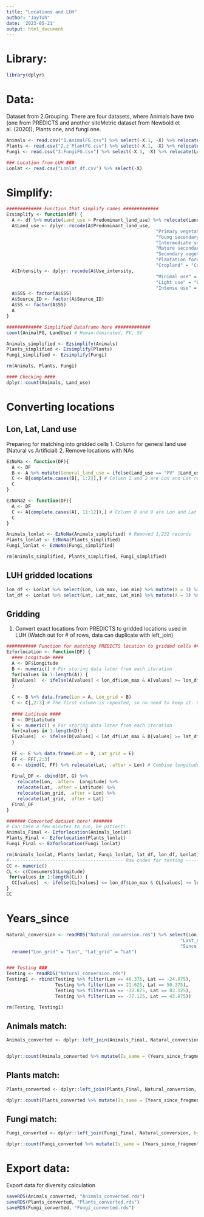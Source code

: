 ---
title: "Locations and LUH"
author: "JayToh"
date: '2023-05-21'
output: html_document
---

# Library:
```{r}
library(dplyr)
```

# Data:
Dataset from 2.Grouping. There are four datasets, where Animals have two (one from PREDICTS and another siteMetric dataset from Newbold et al. (2020)), Plants one, and fungi one. 
```{r}

Animals <- read.csv("1.AnimalFG.csv") %>% select(-X.1, -X) %>% relocate(Longitude, Latitude)
Plants <- read.csv("2.z`PlantFG.csv") %>% select(-X.1, -X) %>% relocate(Longitude, Latitude)
Fungi <- read.csv("3.FungiFG.csv") %>% select(-X.1, -X) %>% relocate(Longitude, Latitude)

### Location from LUH ###
Lonlat <- read.csv("Lonlat_df.csv") %>% select(-X)
```



# Simplify:
```{r}
############# Function that simplify names #############
Ezsimplify <- function(df) {
  A <- df %>% mutate(Land_use = Predominant_land_use) %>% relocate(Land_use, .after = Predominant_land_use) %>% relocate(Use_intensity, .after = Land_use) %>% mutate(Intensity = Use_intensity) %>% relocate(Intensity, .after = Use_intensity)
  A$Land_use <- dplyr::recode(A$Predominant_land_use,
                                                       "Primary vegetation" = "PV",
                                                       "Young secondary vegetation" = "SV",
                                                       "Intermediate secondary vegetation" = "SV",
                                                       "Mature secondary vegetation" = "SV",
                                                       "Secondary vegetation (indeterminate age)" = "SV",
                                                       "Plantation forest" = "Plantation",
                                                       "Cropland" = "Crop")
  A$Intensity <- dplyr::recode(A$Use_intensity,
                                                       "Minimal use" = "Minimal",
                                                       "Light use" = "Light",
                                                       "Intense use" = "Intense")
  A$SSS <- factor(A$SSS)
  A$Source_ID <- factor(A$Source_ID)
  A$SS <- factor(A$SS)
  A
}

############# Simplified Dataframe here #############
count(AnimalFG, LandUse) # Human-dominated, PV, SV

Animals_simplified <- Ezsimplify(Animals)
Plants_simplified <- Ezsimplify(Plants)  
Fungi_simplified <- Ezsimplify(Fungi) 

rm(Animals, Plants, Fungi)

#### Checking ####
dplyr::count(Animals, Land_use)
```

# Converting locations
## Lon, Lat, Land use
Preparing for matching into gridded cells
1. Column for general land use (Natural vs Artificial)
2. Remove locations with NAs
```{r}
EzNoNa <- function(DF){
  A <- DF
  B <- A %>% mutate(General_land_use = ifelse(Land_use == "PV" |Land_use == "SV", "Natural", "Artificial")) %>% relocate(General_land_use, .after = Land_use)
  C <- B[complete.cases(B[, 1:2]),] # Column 1 and 2 are Lon and Lat respectfully
  C
}

EzNoNa2 <- function(DF){
  A <- DF
  C <- A[complete.cases(A[, 11:12]),] # Column 8 and 9 are Lon and Lat respectfully
  C
}

Animals_lonlat <- EzNoNa(Animals_simplified) # Removed 1,232 records
Plants_lonlat <- EzNoNa(Plants_simplified)
Fungi_lonlat <- EzNoNa(Fungi_simplified)

rm(Animals_simplified, Plants_simplified, Fungi_simplified)
```

## LUH gridded locations 
```{r}
lon_df <- Lonlat %>% select(Lon, Lon_max, Lon_min) %>% mutate(X = 1) %>% group_by(Lon, Lon_max, Lon_min) %>% summarise(Y = sum(X)) %>% select(-Y) # should have 1440. YES!
lat_df <- Lonlat %>% select(Lat, Lat_max, Lat_min) %>% mutate(X = 1) %>% group_by(Lat, Lat_max, Lat_min) %>% summarise(Y = sum(X)) %>% select(-Y) # should have 720. YES!
```

## Gridding 
1. Convert exact locations from PREDICTS to gridded locations used in LUH (Watch out for # of rows, data can duplicate with left_join)
```{r}
########### Function for matching PREDICTS location to gridded cells ###########
Ezforlocation <- function(DF) {
  #### Longitude ####
  A <- DF$Longitude
  B <- numeric() # For storing data later from each iteration
  for(values in 1:length(A)) {
  B[values]  <- ifelse(A[values] < lon_df$Lon_max & A[values] >= lon_df$Lon_min, lon_df$Lon, NA) %>% na.omit() %>% as.numeric()
  }
  
  C <- B %>% data.frame(Lon = A, Lon_grid = B)
  C <- C[,2:3] # The first column is repeated, so no need to keep it. Only the second and third column have the original longitude and grid longitude respectfully
  
  #### Latitude ####
  D <- DF$Latitude
  E <- numeric() # For storing data later from each iteration
  for(values in 1:length(D)) {
  E[values]  <- ifelse(D[values] < lat_df$Lat_max & D[values] >= lat_df$Lat_min, lat_df$Lat, NA) %>% na.omit() %>% as.numeric()
  }
  
  FF <- E %>% data.frame(Lat = D, Lat_grid = E)
  FF <- FF[,2:3]
  G <- cbind(C, FF) %>% relocate(Lat, .after = Lon) # Combine longitude and latitude together into one data frame
  
  Final_DF <- cbind(DF, G) %>% 
    relocate(Lon, .after=  Longitude) %>% 
    relocate(Lat, .after = Latitude) %>% 
    relocate(Lon_grid, .after = Lon) %>% 
    relocate(Lat_grid, .after = Lat)
  Final_DF
}

####### Converted dataset here! #######
# Can take a few minutes to run, be patient!
Animals_Final <- Ezforlocation(Animals_lonlat)
Plants_Final <- Ezforlocation(Plants_lonlat)
Fungi_Final <- Ezforlocation(Fungi_lonlat)

rm(Animals_lonlat, Plants_lonlat, Fungi_lonlat, lat_df, lon_df, Lonlat)  
#------------------------------------------ Raw codes for testing ------------------------------------------#
CC <- numeric()
CL <- c(Consumers1$Longitude)
 for(values in 1:length(CL)) {
  CC[values]  <- ifelse(CL[values] <= lon_df$Lon_max & CL[values] >= lon_df$Lon_min, lon_df$Lon, NA) %>% na.omit() %>% as.numeric()
}
CC
```

# Years_since
```{r}
Natural_conversion <- readRDS("Natural_conversion.rds") %>% select(Lon, Lat, Last_conversion_forward, Since_conversion_forward, Last_conversion_backward, Since_conversion_backward) %>% rename("First_conversion" = "Last_conversion_forward",                                                                                                        "Since_first_conversion" = "Since_conversion_forward", 
                                                                "Last_conversion" = "Last_conversion_backward", 
                                                                "Since_Last_conversion" = "Since_conversion_backward") %>% 
  rename("Lon_grid" = "Lon", "Lat_grid" = "Lat")


### Testing ###
Testing <- readRDS("Natural_conversion.rds")
Testing1 <- rbind(Testing %>% filter(Lon == 46.375, Lat == -24.875),
                  Testing %>% filter(Lon == 21.625, Lat == 50.375),
                  Testing %>% filter(Lon == -32.875, Lat == 83.125),
                  Testing %>% filter(Lon == -77.125, Lat == 43.875))

rm(Testing, Testing1)
```

## Animals match:
```{r}
Animals_converted <- dplyr::left_join(Animals_Final, Natural_conversion, by = c("Lon_grid", "Lat_grid")) %>% relocate(First_conversion, Since_first_conversion, Last_conversion, Since_Last_conversion, .after = Years_since_fragmentation_or_conversion)


dplyr::count(Animals_converted %>% mutate(Is_same = (Years_since_fragmentation_or_conversion == Since_Last_conversion)), Is_same)


```

## Plants match:
```{r}
Plants_converted <- dplyr::left_join(Plants_Final, Natural_conversion, by = c("Lon_grid", "Lat_grid")) %>% relocate(First_conversion, Since_first_conversion, Last_conversion, Since_Last_conversion, .after = Years_since_fragmentation_or_conversion)

dplyr::count(Plants_converted %>% mutate(Is_same = (Years_since_fragmentation_or_conversion == Since_Last_conversion)), Is_same)
```

## Fungi match:
```{r}
Fungi_converted <- dplyr::left_join(Fungi_Final, Natural_conversion, by = c("Lon_grid", "Lat_grid")) %>% relocate(First_conversion, Since_first_conversion, Last_conversion, Since_Last_conversion, .after = Years_since_fragmentation_or_conversion)

dplyr::count(Fungi_converted %>% mutate(Is_same = (Years_since_fragmentation_or_conversion == Since_Last_conversion)), Is_same)
```

# Export data:
Export data for diversity calculation
```{r}
saveRDS(Animals_converted, "Animals_converted.rds")
saveRDS(Plants_converted, "Plants_converted.rds")
saveRDS(Fungi_converted, "Fungi_converted.rds")
```



